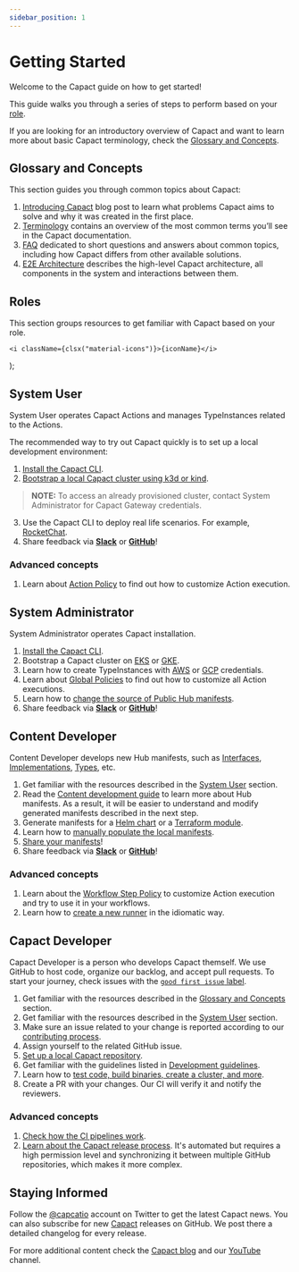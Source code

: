```yaml
---
sidebar_position: 1
---
```


# Getting Started

Welcome to the Capact guide on how to get started!

This guide walks you through a series of steps to perform based on your [role](/community/user-profiles#profiles).

If you are looking for an introductory overview of Capact and want to learn more about basic Capact terminology, check the [Glossary and Concepts](#glossary-and-concepts).

## Glossary and Concepts

This section guides you through common topics about Capact:

1. [Introducing Capact](/blog/introducing-capact) blog post to learn what problems Capact aims to solve and why it was created in the first place.
2. [Terminology](./terminology.md) contains an overview of the most common terms you’ll see in the Capact documentation.
3. [FAQ](./faq.md) dedicated to short questions and answers about common topics, including how Capact differs from other available solutions.
4. [E2E Architecture](./architecture/e2e-architecture.md) describes the high-level Capact architecture, all components in the system and interactions between them.

## Roles

This section groups resources to get familiar with Capact based on your role.


	<i className={clsx("material-icons")}>{iconName}</i>
);

## <Icon iconName="people" /> System User

System User operates Capact Actions and manages TypeInstances related to the Actions.

The recommended way to try out Capact quickly is to set up a local development environment:

1. [Install the Capact CLI](./cli/getting-started.mdx).
2. [Bootstrap a local Capact cluster using k3d or kind](./installation/local.md).
 >**NOTE:** To access an already provisioned cluster, contact System Administrator for Capact Gateway credentials.
3. Use the Capact CLI to deploy real life scenarios. For example, [RocketChat](./example/rocketchat-installation.md).
4. Share feedback via [**Slack**](/slack) or [**GitHub**](https://github.com/capactio/capact/issues)!

### Advanced concepts

1. Learn about [Action Policy](./feature/policies/action-policy.md) to find out how to customize Action execution.

## <Icon iconName="admin_panel_settings" /> System Administrator

System Administrator operates Capact installation.

1. [Install the Capact CLI](./cli/getting-started.mdx).
2. Bootstrap a Capact cluster on [EKS](./installation/aws-eks.md) or [GKE](./installation/gcp-gke.md).
3. Learn how to create TypeInstances with [AWS](./example/typeinstances.md#aws-credentials) or [GCP](./example/typeinstances.md#gcp-service-account) credentials.
4. Learn about [Global Policies](./feature/policies/action-policy.md) to find out how to customize all Action executions.
5. Learn how to [change the source of Public Hub manifests](/docs/next/example/public-hub-content#change-the-hub-manifest-source).
6. Share feedback via [**Slack**](/slack) or [**GitHub**](https://github.com/capactio/capact/issues)!

## <Icon iconName="file_copy" /> Content Developer

Content Developer develops new Hub manifests, such as [Interfaces](https://github.com/capactio/capact/tree/main/ocf-spec/0.0.1/README.md#interface), [Implementations](https://github.com/capactio/capact/tree/main/ocf-spec/0.0.1/README.md#implementation), [Types](https://github.com/capactio/capact/tree/main/ocf-spec/0.0.1/README.md#type), etc.

1. Get familiar with the resources described in the [System User](#system-user) section.
2. Read the [Content development guide](./content-development/guide.md) to learn more about Hub manifests. As a result, it will be easier to understand and modify generated manifests described in the next step.
3. Generate manifests for a [Helm chart](/docs/next/content-development/generating#generating-helm-implementation) or a [Terraform module](/docs/next/content-development/generating#generating-terraform-implementation).
5. Learn how to [manually populate the local manifests](/docs/next/example/public-hub-content#populate-the-manifests-into-hub).
7. [Share your manifests](/docs/next/example/public-hub-content#submit-manifest-to-the-community-repository)!
6. Share feedback via [**Slack**](/slack) or [**GitHub**](https://github.com/capactio/capact/issues)!

### Advanced concepts

1. Learn about the [Workflow Step Policy](./feature/policies/workflow-step-policy.md) to customize Action execution and try to use it in your workflows.
2. Learn how to [create a new runner](./architecture/runner.md#development) in the idiomatic way.

## <Icon iconName="memory" /> Capact Developer

Capact Developer is a person who develops Capact themself. We use GitHub to host code, organize our backlog, and accept pull requests. To start your journey, check issues with the [`good first issue` label](https://github.com/issues?q=is%3Aopen+is%3Aissue+user%3Acapactio+label%3A%22good+first+issue%22+).

1. Get familiar with the resources described in the [Glossary and Concepts](#glossary-and-concepts) section.
2. Get familiar with the resources described in the [System User](#system-user) section.
3. Make sure an issue related to your change is reported according to our [contributing process](/community/contributing#create-a-pull-request).
4. Assign yourself to the related GitHub issue.
3. [Set up a local Capact repository](/community/development/git-workflow).
4. Get familiar with the guidelines listed in [Development guidelines](/community/development/development-guidelines).
5. Learn how to [test code, build binaries, create a cluster, and more](/community/development/development-guide).
9. Create a PR with your changes. Our CI will verify it and notify the reviewers.

### Advanced concepts

1. [Check how the CI pipelines work](/community/development/ci).
2. [Learn about the Capact release process](/community/release). It's automated but requires a high permission level and synchronizing it between multiple GitHub repositories, which makes it more complex.

## <Icon iconName="notifications_active" /> Staying Informed

Follow the [@capcatio](https://twitter.com/capactio) account on Twitter to get the latest Capact news. You can also subscribe for new [Capact](https://github.com/capactio/capact) releases on GitHub. We post there a detailed changelog for every release.

For more additional content check the [Capact blog](/blog) and our [YouTube](https://www.youtube.com/channel/UCajXtDttqVuZ_Bl7M3_qA8w) channel.
